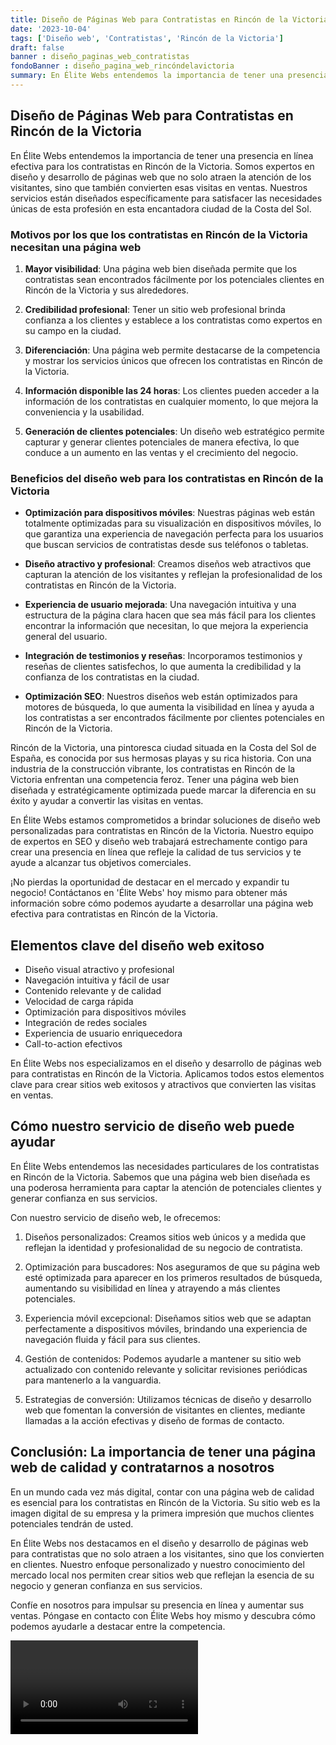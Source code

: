 ```yaml
---
title: Diseño de Páginas Web para Contratistas en Rincón de la Victoria
date: '2023-10-04'
tags: ['Diseño web', 'Contratistas', 'Rincón de la Victoria']
draft: false
banner : diseño_paginas_web_contratistas
fondoBanner : diseño_pagina_web_rincóndelavictoria
summary: En Élite Webs entendemos la importancia de tener una presencia en línea efectiva para los contratistas en Rincón de la Victoria. Somos expertos en diseño y desarrollo de páginas web que no solo atraen la atención de los visitantes, sino que también convierten esas visitas en ventas. Nuestros servicios están diseñados específicamente para satisfacer las necesidades únicas de esta profesión en esta encantadora ciudad de la Costa del Sol.
---
```


## **Diseño de Páginas Web para Contratistas en Rincón de la Victoria**

En Élite Webs entendemos la importancia de tener una presencia en línea efectiva para los contratistas en Rincón de la Victoria. Somos expertos en diseño y desarrollo de páginas web que no solo atraen la atención de los visitantes, sino que también convierten esas visitas en ventas. Nuestros servicios están diseñados específicamente para satisfacer las necesidades únicas de esta profesión en esta encantadora ciudad de la Costa del Sol.

### **Motivos por los que los contratistas en Rincón de la Victoria necesitan una página web**

1. **Mayor visibilidad**: Una página web bien diseñada permite que los contratistas sean encontrados fácilmente por los potenciales clientes en Rincón de la Victoria y sus alrededores.

2. **Credibilidad profesional**: Tener un sitio web profesional brinda confianza a los clientes y establece a los contratistas como expertos en su campo en la ciudad.

3. **Diferenciación**: Una página web permite destacarse de la competencia y mostrar los servicios únicos que ofrecen los contratistas en Rincón de la Victoria.

4. **Información disponible las 24 horas**: Los clientes pueden acceder a la información de los contratistas en cualquier momento, lo que mejora la conveniencia y la usabilidad.

5. **Generación de clientes potenciales**: Un diseño web estratégico permite capturar y generar clientes potenciales de manera efectiva, lo que conduce a un aumento en las ventas y el crecimiento del negocio.

### **Beneficios del diseño web para los contratistas en Rincón de la Victoria**

- **Optimización para dispositivos móviles**: Nuestras páginas web están totalmente optimizadas para su visualización en dispositivos móviles, lo que garantiza una experiencia de navegación perfecta para los usuarios que buscan servicios de contratistas desde sus teléfonos o tabletas.

- **Diseño atractivo y profesional**: Creamos diseños web atractivos que capturan la atención de los visitantes y reflejan la profesionalidad de los contratistas en Rincón de la Victoria.

- **Experiencia de usuario mejorada**: Una navegación intuitiva y una estructura de la página clara hacen que sea más fácil para los clientes encontrar la información que necesitan, lo que mejora la experiencia general del usuario.

- **Integración de testimonios y reseñas**: Incorporamos testimonios y reseñas de clientes satisfechos, lo que aumenta la credibilidad y la confianza de los contratistas en la ciudad.

- **Optimización SEO**: Nuestros diseños web están optimizados para motores de búsqueda, lo que aumenta la visibilidad en línea y ayuda a los contratistas a ser encontrados fácilmente por clientes potenciales en Rincón de la Victoria.

Rincón de la Victoria, una pintoresca ciudad situada en la Costa del Sol de España, es conocida por sus hermosas playas y su rica historia. Con una industria de la construcción vibrante, los contratistas en Rincón de la Victoria enfrentan una competencia feroz. Tener una página web bien diseñada y estratégicamente optimizada puede marcar la diferencia en su éxito y ayudar a convertir las visitas en ventas.

En Élite Webs estamos comprometidos a brindar soluciones de diseño web personalizadas para contratistas en Rincón de la Victoria. Nuestro equipo de expertos en SEO y diseño web trabajará estrechamente contigo para crear una presencia en línea que refleje la calidad de tus servicios y te ayude a alcanzar tus objetivos comerciales.

¡No pierdas la oportunidad de destacar en el mercado y expandir tu negocio! Contáctanos en 'Élite Webs' hoy mismo para obtener más información sobre cómo podemos ayudarte a desarrollar una página web efectiva para contratistas en Rincón de la Victoria.

<GifSeo />

<Cta />

## Elementos clave del diseño web exitoso

- Diseño visual atractivo y profesional
- Navegación intuitiva y fácil de usar
- Contenido relevante y de calidad
- Velocidad de carga rápida
- Optimización para dispositivos móviles
- Integración de redes sociales
- Experiencia de usuario enriquecedora
- Call-to-action efectivos

En Élite Webs nos especializamos en el diseño y desarrollo de páginas web para contratistas en Rincón de la Victoria. Aplicamos todos estos elementos clave para crear sitios web exitosos y atractivos que convierten las visitas en ventas.

## Cómo nuestro servicio de diseño web puede ayudar

En Élite Webs entendemos las necesidades particulares de los contratistas en Rincón de la Victoria. Sabemos que una página web bien diseñada es una poderosa herramienta para captar la atención de potenciales clientes y generar confianza en sus servicios.

Con nuestro servicio de diseño web, le ofrecemos:

1. Diseños personalizados: Creamos sitios web únicos y a medida que reflejan la identidad y profesionalidad de su negocio de contratista.

2. Optimización para buscadores: Nos aseguramos de que su página web esté optimizada para aparecer en los primeros resultados de búsqueda, aumentando su visibilidad en línea y atrayendo a más clientes potenciales.

3. Experiencia móvil excepcional: Diseñamos sitios web que se adaptan perfectamente a dispositivos móviles, brindando una experiencia de navegación fluida y fácil para sus clientes.

4. Gestión de contenidos: Podemos ayudarle a mantener su sitio web actualizado con contenido relevante y solicitar revisiones periódicas para mantenerlo a la vanguardia.

5. Estrategias de conversión: Utilizamos técnicas de diseño y desarrollo web que fomentan la conversión de visitantes en clientes, mediante llamadas a la acción efectivas y diseño de formas de contacto.

## Conclusión: La importancia de tener una página web de calidad y contratarnos a nosotros

En un mundo cada vez más digital, contar con una página web de calidad es esencial para los contratistas en Rincón de la Victoria. Su sitio web es la imagen digital de su empresa y la primera impresión que muchos clientes potenciales tendrán de usted.

En Élite Webs nos destacamos en el diseño y desarrollo de páginas web para contratistas que no solo atraen a los visitantes, sino que los convierten en clientes. Nuestro enfoque personalizado y nuestro conocimiento del mercado local nos permiten crear sitios web que reflejan la esencia de su negocio y generan confianza en sus servicios.

Confíe en nosotros para impulsar su presencia en línea y aumentar sus ventas. Póngase en contacto con Élite Webs hoy mismo y descubra cómo podemos ayudarle a destacar entre la competencia.

<Video />

<CtaBot job='Contratistas' city='Rincón de la Victoria'/>

<Gmaps query='Rincón de la Victoria+españa+maps' />